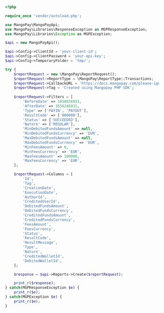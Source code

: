   
```php PHP
<?php 

require_once 'vendor/autoload.php';

use MangoPay\MangoPayApi;
use MangoPay\Libraries\ResponseException as MGPResponseException;
use MangoPay\Libraries\Exception as MGPException;

$api = new MangoPayApi();

$api->Config->ClientId = 'your-client-id';
$api->Config->ClientPassword = 'your-api-key';
$api->Config->TemporaryFolder = 'tmp/';

try {
    $reportRequest = new \MangoPay\ReportRequest();
    $reportRequest->ReportType = \MangoPay\ReportType::Transactions;
    $reportRequest->CallbackURL = 'https://docs.mangopay.com/please-ignore';
    $reportRequest->Tag = 'Created using Mangopay PHP SDK';
    
    $reportRequest->Filters = [
        'BeforeDate' => 1658838931,
        'AfterDate' => 1656246931,
        'Type' => ['PAYIN', 'PAYOUT'],
        'ResultCode' => ['000000'],
        'Status' => ['SUCCEEDED'],
        'Nature' => ['REGULAR'],
        'MinDebitedFundsAmount' => null,
        'MinDebitedFundsCurrency' => 'EUR',
        'MaxDebitedFundsAmount' => null,
        'MaxDebitedFundsCurrency' => 'EUR',
        'MinFeesAmount' => 0,
        'MinFeesCurrency' => 'EUR',
        'MaxFeesAmount' => 100000,
        'MaxFeesCurrency' => 'EUR',
    ];

    $reportRequest->Columns = [
        'Id',
        'Tag',
        'CreationDate',
        'ExecutionDate',
        'AuthorId',
        'CreditedUserId',
        'DebitedFundsAmount',
        'DebitedFundsCurrency',
        'CreditedFundsAmount',
        'CreditedFundsCurrency',
        'FeesAmount',
        'FeesCurrency',
        'Status',
        'ResultCode',
        'ResultMessage',
        'Type',
        'Nature',
        'CreditedWalletId',
        'DebitedWalletId',
    ];

    $response = $api->Reports->Create($reportRequest);

    print_r($response);
} catch(MGPResponseException $e) {
    print_r($e);
} catch(MGPException $e) {
    print_r($e);
}  
```